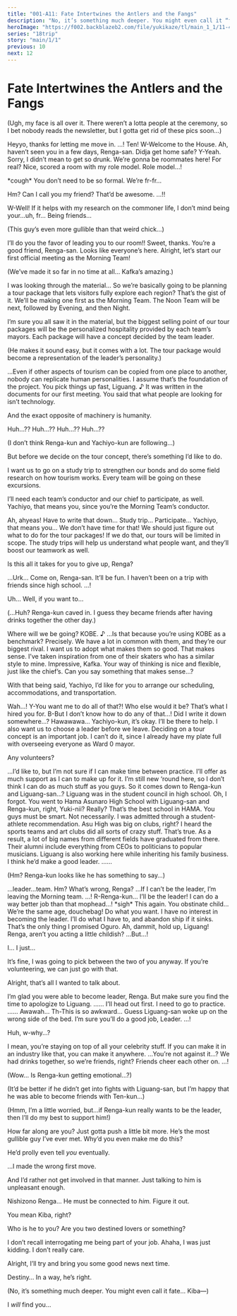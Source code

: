 ```yaml
---
title: "001-A11: Fate Intertwines the Antlers and the Fangs"
description: "No, it’s something much deeper. You might even call it “fate…”"
heroImage: "https://f002.backblazeb2.com/file/yukikaze/tl/main_1_1/11-4.jpg"
series: "18trip"
story: "main/1/1"
previous: 10
next: 12
---
```



# Fate Intertwines the Antlers and the Fangs

<Divider loc="HAMA House" />

<StoryImg src="https://f002.backblazeb2.com/file/yukikaze/tl/main_1_1/11-1.jpg" alt="1" />

<Bubble character="Ten">
<p class="t">(Ugh, my face is all over it. There weren’t a lotta people at the ceremony, so I bet nobody reads the newsletter, but I gotta get rid of these pics soon…)</p>
</Bubble>

<Divider loc="HAMA House - Entryway" />

<StoryImg src="https://f002.backblazeb2.com/file/yukikaze/tl/main_1_1/11-2.jpg" alt="2" />

<Bubble character="Ten">
Heyyo, thanks for letting me move in.
</Bubble>

<Bubble character="Renga">
…! Ten! W-Welcome to the House.
</Bubble>

<Bubble character="Ten">
Ah, haven’t seen you in a few days, Renga-san. Didja get home safe?
</Bubble>

<Bubble character="Renga">
Y-Yeah. Sorry, I didn’t mean to get so drunk. We’re gonna be roommates here!
</Bubble>

<Bubble character="Ten">
For real? Nice, scored a room with my role model.
</Bubble>

<Bubble character="Renga">
Role model…!

&ast;cough&ast; You don’t need to be so formal. We’re fr-fr…
</Bubble>

<Bubble character="Ten">
Hm? Can I call you my friend? That’d be awesome.
</Bubble>

<Bubble character="Renga">
…!!

W-Well! If it helps with my research on the commoner life, I don’t mind being your…uh, fr… Being friends…
</Bubble>

<Bubble character="Ten">
<p class="t">(This guy’s even more gullible than that weird chick…)</p>
</Bubble>

<Bubble character="Renga">
I’ll do you the favor of leading you to our room!!
</Bubble>

<Bubble character="Ten">
Sweet, thanks. You’re a good friend, Renga-san.
</Bubble>

<Divider loc="HAMA House - Meeting Space" />

<StoryImg src="https://f002.backblazeb2.com/file/yukikaze/tl/main_1_1/11-3.jpg" alt="3" />

<Bubble character="Kafka">
Looks like everyone’s here. Alright, let’s start our first official meeting as the Morning Team!
</Bubble>

<Bubble mc>
<p class="t">(We’ve made it so far in no time at all… Kafka’s amazing.)</p>
</Bubble>

<Bubble character="Yukikaze">
I was looking through the material… So we’re basically going to be planning a tour package that lets visitors fully explore each region?
</Bubble>

<Bubble character="Kafka">
That’s the gist of it. We’ll be making one first as the Morning Team. The Noon Team will be next, followed by Evening, and then Night.

I’m sure you all saw it in the material, but the biggest selling point of our tour packages will be the personalized hospitality provided by each team’s mayors. Each package will have a concept decided by the team leader.
</Bubble>

<Bubble mc>
<p class="t">(He makes it sound easy, but it comes with a lot. The tour package would become a representation of the leader’s personality.)</p>
</Bubble>

<Bubble character="Liguang">
…Even if other aspects of tourism can be copied from one place to another, nobody can replicate human personalities. I assume that’s the foundation of the project.
</Bubble>

<Bubble character="Kafka">
You pick things up fast, Liguang.&nbsp;♪
</Bubble>

<Bubble character="Liguang">
It was written in the documents for our first meeting. You said that what people are looking for isn’t technology.

And the exact opposite of machinery is humanity.
</Bubble>

<Bubble character="Renga">
Huh…?? Huh…??
</Bubble>

<Bubble character="Yachiyo">
Huh…?? Huh…??
</Bubble>

<Bubble mc>
<p class="t">(I don’t think Renga-kun and Yachiyo-kun are following…)</p>
</Bubble>

<Bubble character="Kafka">
But before we decide on the tour concept, there’s something I’d like to do.

I want us to go on a study trip to strengthen our bonds and do some field research on how tourism works. Every team will be going on these excursions.

I’ll need each team’s conductor and our chief to participate, as well. Yachiyo, that means you, since you’re the Morning Team’s conductor.
</Bubble>

<Bubble character="Yachiyo">
Ah, ahyeas! Have to write that down… Study trip… Participate… Yachiyo, that means you…
</Bubble>

<Bubble character="Renga">
We don’t have time for that! We should just figure out what to do for the tour packages!
</Bubble>

<Bubble character="Kafka">
If we do that, our tours will be limited in scope. The study trips will help us understand what people want, and they’ll boost our teamwork as well.

Is this all it takes for you to give up, Renga?
</Bubble>

<Bubble character="Renga">
…Urk…
</Bubble>

<Bubble character="Ten">
Come on, Renga-san. It’ll be fun. I haven’t been on a trip with friends since high school.
</Bubble>

<Bubble character="Renga">
…!

Uh… Well, if you want to…
</Bubble>

<Bubble mc>
<p class="t">(…Huh? Renga-kun caved in. I guess they became friends after having drinks together the other day.)</p>
</Bubble>

<Bubble character="Liguang">
Where will we be going?
</Bubble>

<Bubble character="Kafka">
KOBE.&nbsp;♪
</Bubble>

<Bubble character="Liguang">
…Is that because you’re using KOBE as a benchmark?
</Bubble>

<Bubble character="Kafka">
Precisely. We have a lot in common with them, and they’re our biggest rival. I want us to adopt what makes them so good.
</Bubble>

<Bubble character="Yukikaze">
That makes sense. I’ve taken inspiration from one of their skaters who has a similar style to mine. Impressive, Kafka. Your way of thinking is nice and flexible, just like the chief’s.
</Bubble>

<Bubble character="Kafka">
Can you say something that makes sense…?

With that being said, Yachiyo, I’d like for you to arrange our scheduling, accommodations, and transportation.
</Bubble>

<Bubble character="Yachiyo">
Wah…! Y-You want me to do all of that?!
</Bubble>

<Bubble character="Kafka">
Who else would it be? That’s what I hired you for.
</Bubble>

<Bubble character="Yachiyo">
B-But I don’t know how to do any of that…! Did I write it down somewhere…? Hawawawa…
</Bubble>

<Bubble mc>
Yachiyo-kun, it’s okay. I’ll be there to help.
</Bubble>

<Bubble character="Kafka">
I also want us to choose a leader before we leave. Deciding on a tour concept is an important job. I can’t do it, since I already have my plate full with overseeing everyone as Ward 0 mayor.

Any volunteers?
</Bubble>

<Bubble character="Yukikaze">
…I’d like to, but I’m not sure if I can make time between practice. I’ll offer as much support as I can to make up for it.
</Bubble>

<Bubble character="Ten">
I’m still new ‘round here, so I don’t think I can do as much stuff as you guys.
</Bubble>

<Bubble mc>
So it comes down to Renga-kun and Liguang-san…?
</Bubble>

<Bubble character="Yukikaze">
Liguang was in the student council in high school.
</Bubble>

<Bubble mc>
Oh, I forgot. You went to <span class="green">Hama Asunaro High School</span> with Liguang-san and Renga-kun, right, Yuki-nii?
</Bubble>

<Bubble character="Ten">
Really? That’s the best school in HAMA. You guys must be smart.
</Bubble>

<Bubble character="Yukikaze">
Not necessarily. I was admitted through a student-athlete recommendation.
</Bubble>

<Bubble character="Ten">
Asu High was big on clubs, right? I heard the sports teams and art clubs did all sorts of crazy stuff.
</Bubble>

<Bubble character="Kafka">
That’s true. As a result, a lot of big names from different fields have graduated from there. Their alumni include everything from CEOs to politicians to popular musicians.
</Bubble>

<Bubble character="Yukikaze">
Liguang is also working here while inheriting his family business. I think he’d make a good leader.
</Bubble>

<Bubble character="Renga">
……
</Bubble>

<Bubble mc>
<p class="t">(Hm? Renga-kun looks like he has something to say…)</p>
</Bubble>

<Bubble character="Renga">
…leader…team.
</Bubble>

<Bubble character="Yukikaze">
Hm? What’s wrong, Renga?
</Bubble>

<Bubble character="Renga">
…If I can’t be the leader, I’m leaving the Morning team.
</Bubble>

<Bubble mc>
…! R-Renga-kun…
</Bubble>

<Bubble character="Renga">
I’ll be the leader! I can do a way better job than that mophead…!
</Bubble>

<Bubble character="Liguang">
&ast;sigh&ast; This again. You obstinate child…
</Bubble>

<Bubble character="Renga">
We’re the same age, douchebag!
</Bubble>

<Bubble character="Liguang">
Do what you want. I have no interest in becoming the leader. I’ll do what I have to, and abandon ship if it sinks. That’s the only thing I promised Oguro.
</Bubble>

<Bubble character="Renga">
Ah, dammit, hold up, Liguang!
</Bubble>

<Bubble character="Kafka">
Renga, aren’t you acting a little childish?
</Bubble>

<Bubble character="Renga">
…But…!

I… I just…
</Bubble>

<Bubble character="Kafka">
It’s fine, I was going to pick between the two of you anyway. If you’re volunteering, we can just go with that.

Alright, that’s all I wanted to talk about.
</Bubble>

<Bubble character="Yukikaze">
I’m glad you were able to become leader, Renga. But make sure you find the time to apologize to Liguang.
</Bubble>

<Bubble character="Renga">
……
</Bubble>

<Bubble character="Yukikaze">
I’ll head out first. I need to go to practice.
</Bubble>

<Bubble mc>
……
</Bubble>

<Bubble character="Yachiyo">
Awawah… Th-This is so awkward…
</Bubble>

<Bubble character="Ten">
Guess Liguang-san woke up on the wrong side of the bed. I’m sure you’ll do a good job, Leader.
</Bubble>

<Bubble character="Renga">
…!

Huh, w-why…?
</Bubble>

<Bubble character="Ten">
I mean, you’re staying on top of all your celebrity stuff. If you can make it in an industry like that, you can make it anywhere.
</Bubble>

<Bubble character="Renga">
…You’re not against it…?
</Bubble>

<Bubble character="Ten">
We had drinks together, so we’re friends, right? Friends cheer each other on.
</Bubble>

<Bubble character="Renga">
…!
</Bubble>

<Bubble mc>
<p class="t">(Wow… Is Renga-kun getting emotional…?)</p>

<p class="t">(It’d be better if he didn’t get into fights with Liguang-san, but I’m happy that he was able to become friends with Ten-kun…)</p>

<p class="t">(Hmm, I’m a little worried, but…if Renga-kun really wants to be the leader, then I’ll do my best to support him!)</p>
</Bubble>

<Divider loc="HAMA House - 3F Balcony" />

<StoryImg src="https://f002.backblazeb2.com/file/yukikaze/tl/main_1_1/11-4.jpg" alt="4" />

<Bubble character="Liguang">
How far along are you?
</Bubble>

<Bubble character="Ten">
Just gotta push a little bit more. He’s the most gullible guy I’ve ever met. Why’d you even make me do this?

He’d prolly even tell _you_ eventually.
</Bubble>

<Bubble character="Liguang">
…I made the wrong first move.

And I’d rather not get involved in that manner. Just talking to him is unpleasant enough.

Nishizono Renga… He must be connected to _him._ Figure it out.
</Bubble>

<Bubble character="Ten">
You mean Kiba, right?

Who is he to you? Are you two destined lovers or something?
</Bubble>

<Bubble character="Liguang">
I don’t recall interrogating me being part of your job.
</Bubble>

<Bubble character="Ten">
Ahaha, I was just kidding. I don’t really care.

Alright, I’ll try and bring you some good news next time.
</Bubble>

<Bubble character="Liguang">
Destiny… In a way, he’s right.

<p class="t">(No, it’s something much deeper. You might even call it fate… Kiba&NoBreak;—)</p>

I _will_ find you…
</Bubble>
